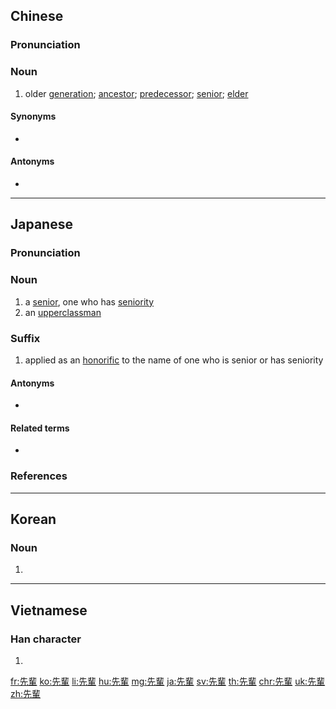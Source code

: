 {{also|先辈}}
==Chinese==
{{zh-forms|s=先辈}}

===Pronunciation===
{{zh-pron
|m=xiānbèi
|c=sin1 bui3
|h=pfs=siên-phi
|mn=sian-pòe
|cat=n
}}

===Noun===
{{zh-noun}}

# older [[generation]]; [[ancestor]]; [[predecessor]]; [[senior]]; [[elder]]

====Synonyms====
* {{zh-l|前輩}}

====Antonyms====
* {{zh-l|後輩}}

----

==Japanese==
{{wikipedia|lang=ja}}
{{ja-kanjitab|せん|はい|k2=ぱい|yomi=on}}
{{wikipedia|Senpai}}

===Pronunciation===
{{ja-pron|yomi=on|せんぱい|acc=0|acc_ref=NHK}}

===Noun===
{{ja-noun|せんぱい}}

# a [[senior]], one who has [[seniority]]
# an [[upperclassman]]

===Suffix===
{{ja-pos|せんぱい|suffix}}

# applied as an [[honorific]] to the name of one who is senior or has seniority

====Antonyms====
* {{m|ja|後輩|tr=-kōhai}}

====Related terms====
* {{m|ja|先生|tr=-sensei}}

===References===
<references/>

----

==Korean==
{{ko-hanjatab}}

===Noun===
{{ko-noun|hj|hangeul=선배}}

# {{hanja form of|선배|a senior or elder in an organization
# an upperclassman}}

----

==Vietnamese==

===Han character===
{{vi-noun|sc=Hani|tiên bối}}

#{{rfdef|vi}}

[[fr:先輩]]
[[ko:先輩]]
[[li:先輩]]
[[hu:先輩]]
[[mg:先輩]]
[[ja:先輩]]
[[sv:先輩]]
[[th:先輩]]
[[chr:先輩]]
[[uk:先輩]]
[[zh:先輩]]